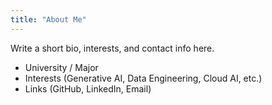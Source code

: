 ```yaml
---
title: "About Me"
---
```


Write a short bio, interests, and contact info here.

- University / Major
- Interests (Generative AI, Data Engineering, Cloud AI, etc.)
- Links (GitHub, LinkedIn, Email)